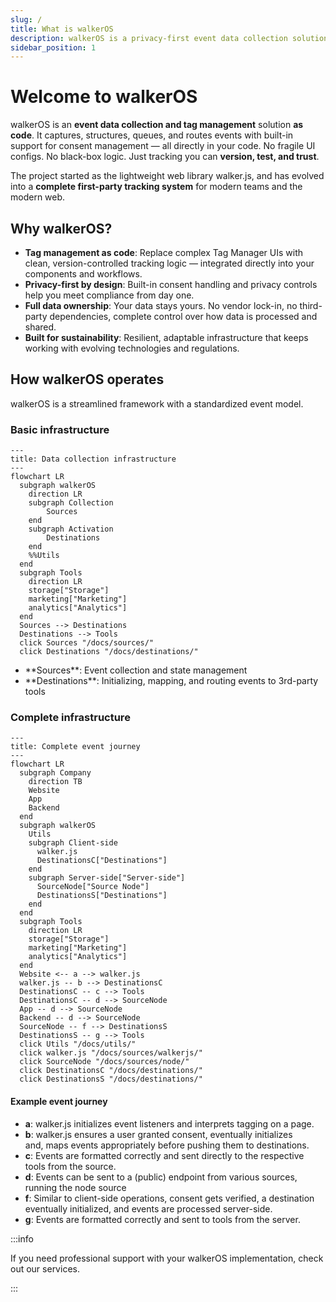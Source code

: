 ```yaml
---
slug: /
title: What is walkerOS
description: walkerOS is a privacy-first event data collection solution
sidebar_position: 1
---
```



# Welcome to walkerOS

walkerOS is an **event data collection and tag management** solution **as
code**. It captures, structures, queues, and routes events with built-in support
for&nbsp;<Link to="/docs/consent_management/overview">consent management</Link>
— all directly in your code. No fragile UI configs. No black-box logic. Just
tracking you can **version, test, and trust**.

The project started as the lightweight web
library&nbsp;<Link to="/docs/sources/walkerjs/">walker.js</Link>, and has
evolved into a **complete first-party tracking system** for modern teams and the
modern web.

## Why walkerOS?

- **Tag management as code**: Replace complex Tag Manager UIs with clean,
  version-controlled tracking logic — integrated directly into your components
  and workflows.
- **Privacy-first by design**: Built-in consent handling and privacy controls
  help you meet compliance from day one.
- **Full data ownership**: Your data stays yours. No vendor lock-in, no
  third-party dependencies, complete control over how data is processed and
  shared.
- **Built for sustainability**: Resilient, adaptable infrastructure that keeps
  working with evolving technologies and regulations.

## How walkerOS operates

walkerOS is a streamlined framework with a
standardized&nbsp;<Link to="/docs/getting_started/event-model">event
model</Link>.

### Basic infrastructure

```mermaid
---
title: Data collection infrastructure
---
flowchart LR
  subgraph walkerOS
    direction LR
    subgraph Collection
        Sources
    end
    subgraph Activation
        Destinations
    end
    %%Utils
  end
  subgraph Tools
    direction LR
    storage["Storage"]
    marketing["Marketing"]
    analytics["Analytics"]
  end
  Sources --> Destinations
  Destinations --> Tools
  click Sources "/docs/sources/"
  click Destinations "/docs/destinations/"
```

- <Link to="sources">**Sources**</Link>: Event collection and state management
- <Link to="destinations">**Destinations**</Link>: Initializing, mapping, and
  routing events to 3rd-party tools

### Complete infrastructure

```mermaid
---
title: Complete event journey
---
flowchart LR
  subgraph Company
    direction TB
    Website
    App
    Backend
  end
  subgraph walkerOS
    Utils
    subgraph Client-side
      walker.js
      DestinationsC["Destinations"]
    end
    subgraph Server-side["Server-side"]
      SourceNode["Source Node"]
      DestinationsS["Destinations"]
    end
  end
  subgraph Tools
    direction LR
    storage["Storage"]
    marketing["Marketing"]
    analytics["Analytics"]
  end
  Website <-- a --> walker.js
  walker.js -- b --> DestinationsC
  DestinationsC -- c --> Tools
  DestinationsC -- d --> SourceNode
  App -- d --> SourceNode
  Backend -- d --> SourceNode
  SourceNode -- f --> DestinationsS
  DestinationsS -- g --> Tools
  click Utils "/docs/utils/"
  click walker.js "/docs/sources/walkerjs/"
  click SourceNode "/docs/sources/node/"
  click DestinationsC "/docs/destinations/"
  click DestinationsS "/docs/destinations/"
```

#### Example event journey

- **a**:&nbsp;<Link to="/docs/sources/walkerjs/">walker.js</Link> initializes
  event listeners and
  interprets&nbsp;<Link to="/docs/sources/walkerjs/tagging">tagging</Link> on a
  page.
- **b**:&nbsp;<Link to="/docs/sources/walkerjs/">walker.js</Link> ensures a
  user&nbsp;<Link to="/docs/sources/walkerjs/commands#consent">granted
  consent</Link>,
  eventually&nbsp;<Link to="/docs/destinations/configuration#init">initializes</Link>
  and,&nbsp;<Link to="/docs/destinations/event_mapping">maps</Link> events
  appropriately before pushing them
  to&nbsp;<Link to="/docs/destinations/">destinations</Link>.
- **c**: Events are&nbsp;<Link to="/docs/destinations/configuration">formatted
  correctly</Link> and sent directly to the respective tools from the source.
- **d**: Events can be sent to a (public) endpoint from various sources, running
  the&nbsp;<Link to="/docs/sources/node/">node source</Link>
- **f**: Similar to client-side operations, consent gets verified,
  a&nbsp;<Link to="/docs/destinations/">destination</Link>
  eventually&nbsp;<Link to="/docs/destinations/configuration#init">initialized</Link>,
  and events are processed server-side.
- **g**: Events are formatted correctly and sent to tools from the server.

:::info

If you need professional support with your walkerOS implementation, check out
our&nbsp;<Link to="/services">services</Link>.

:::
